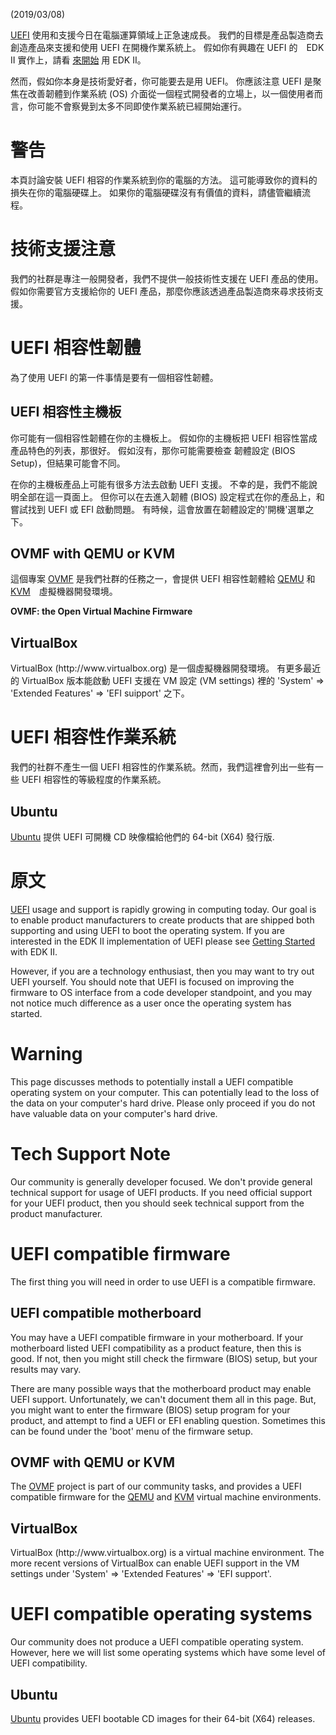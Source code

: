 <!-- [[Category:UEFI]] -->

(2019/03/08)

[[UEFI]] 使用和支援今日在電腦運算領域上正急速成長。 我們的目標是產品製造商去創造產品來支援和使用 UEFI 在開機作業系統上。
假如你有興趣在 UEFI 的　EDK II 實作上，請看 [[Getting Started | 來開始]] 用 EDK II。

然而，假如你本身是技術愛好者，你可能要去是用 UEFI。 你應該注意 UEFI 是聚焦在改善韌體到作業系統 (OS) 介面從一個程式開發者的立場上，以一個使用者而言，你可能不會察覺到太多不同即使作業系統已經開始運行。

=警告=

本頁討論安裝 UEFI 相容的作業系統到你的電腦的方法。 這可能導致你的資料的損失在你的電腦硬碟上。 如果你的電腦硬碟沒有有價值的資料，請儘管繼續流程。

=技術支援注意=
我們的社群是專注一般開發者，我們不提供一般技術性支援在 UEFI 產品的使用。 假如你需要官方支援給你的 UEFI 產品，那麼你應該透過產品製造商來尋求技術支援。

=UEFI 相容性韌體=
為了使用 UEFI 的第一件事情是要有一個相容性韌體。

==UEFI 相容性主機板==
你可能有一個相容性韌體在你的主機板上。 假如你的主機板把 UEFI 相容性當成產品特色的列表，那很好。 假如沒有，那你可能需要檢查 韌體設定 (BIOS Setup)，但結果可能會不同。

在你的主機板產品上可能有很多方法去啟動 UEFI 支援。 不幸的是，我們不能說明全部在這一頁面上。 但你可以在去進入韌體 (BIOS) 設定程式在你的產品上，和嘗試找到 UEFI 或 EFI 啟動問題。 有時候，這會放置在韌體設定的'開機'選單之下。 

==OVMF with QEMU or KVM==
這個專案 [http://www.tianocore.org/ovmf/ OVMF] 是我們社群的任務之一，會提供 UEFI 相容性韌體給 [https://en.wikipedia.org/wiki/QEMU QEMU] 和 [https://en.wikipedia.org/wiki/kernel-based_Virtual_Machine KVM]　虛擬機器開發環境。

'''OVMF: the Open Virtual Machine Firmware  '''

==VirtualBox==
VirtualBox (http://www.virtualbox.org) 是一個虛擬機器開發環境。 有更多最近的 VirtualBox 版本能啟動 UEFI 支援在 VM 設定 (VM settings) 裡的 'System' => 'Extended Features' => 'EFI suipport' 之下。

=UEFI 相容性作業系統=
我們的社群不產生一個 UEFI 相容性的作業系統。然而，我們這裡會列出一些有一些 UEFI 相容性的等級程度的作業系統。

==Ubuntu==
[[UEFI UBUNTU|Ubuntu]] 提供 UEFI 可開機 CD 映像檔給他們的 64-bit (X64) 發行版.

=原文=

[[UEFI]] usage and support is rapidly growing in computing today.  Our goal is to enable product manufacturers to create products that are shipped both supporting and using UEFI to boot the operating system.
If you are interested in the EDK II implementation of UEFI please see [[Getting Started]] with EDK II.

However, if you are a technology enthusiast, then you may want to try out UEFI yourself.  You should note that UEFI is focused on improving the firmware to OS interface from a code developer standpoint, and you may not notice much difference as a user once the operating system has started.

=Warning=
This page discusses methods to potentially install a UEFI compatible operating system on your computer.  This can potentially lead to the loss of the data on your computer's hard drive.  Please only proceed if you do not have valuable data on your computer's hard drive.

=Tech Support Note=
Our community is generally developer focused.  We don't provide general technical support for usage of UEFI products.  If you need official support for your UEFI product, then you should seek technical support from the product manufacturer.

=UEFI compatible firmware=
The first thing you will need in order to use UEFI is a compatible firmware.

==UEFI compatible motherboard==
You may have a UEFI compatible firmware in your motherboard.  If your motherboard listed UEFI compatibility as a product feature, then this is good.  If not, then you might still check the firmware (BIOS) setup, but your results may vary.

There are many possible ways that the motherboard product may enable UEFI support.  Unfortunately, we can't document them all in this page.  But, you might want to enter the firmware (BIOS) setup program for your product, and attempt to find a UEFI or EFI enabling question.  Sometimes this can be found under the 'boot' menu of the firmware setup.

==OVMF with QEMU or KVM==
The [http://www.tianocore.org/ovmf/ OVMF] project is part of our community tasks, and provides a UEFI compatible firmware for the [https://en.wikipedia.org/wiki/QEMU QEMU] and [https://en.wikipedia.org/wiki/Kernel-based_Virtual_Machine KVM] virtual machine environments.

==VirtualBox==
VirtualBox (http://www.virtualbox.org) is a virtual machine environment.  The more recent versions of VirtualBox can enable UEFI support in the VM settings under 'System' => 'Extended Features' => 'EFI support'.

=UEFI compatible operating systems=
Our community does not produce a UEFI compatible operating system.  However, here we will list some operating systems which have some level of UEFI compatibility.

==Ubuntu==
[[UEFI UBUNTU|Ubuntu]] provides UEFI bootable CD images for their 64-bit (X64) releases.
